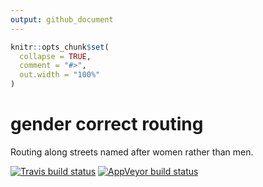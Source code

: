 ```yaml
---
output: github_document
---
```


<!-- README.md is generated from README.Rmd. Please edit that file -->

```r
knitr::opts_chunk$set(
  collapse = TRUE,
  comment = "#>",
  out.width = "100%"
)
```
# gender correct routing

Routing along streets named after women rather than men.

<!-- badges: start -->
[![Travis build status](https://travis-ci.org/mpadge/gender-correct-routing.svg?branch=master)](https://travis-ci.org/mpadge/gender-correct-routing)
[![AppVeyor build status](https://ci.appveyor.com/api/projects/status/github/mpadge/gender-correct-routing?branch=master&svg=true)](https://ci.appveyor.com/project/mpadge/gender-correct-routing)
<!-- badges: end -->


